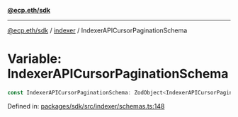 [**@ecp.eth/sdk**](../../index.mdx)

***

[@ecp.eth/sdk](/sdk-reference/index.mdx) / [indexer](/sdk-reference/indexer/index.mdx) / IndexerAPICursorPaginationSchema

# Variable: IndexerAPICursorPaginationSchema

```ts
const IndexerAPICursorPaginationSchema: ZodObject<IndexerAPICursorPaginationSchemaType>;
```

Defined in: [packages/sdk/src/indexer/schemas.ts:148](https://github.com/ecp-eth/comments-monorepo/blob/main/packages/sdk/src/indexer/schemas.ts#L148)

